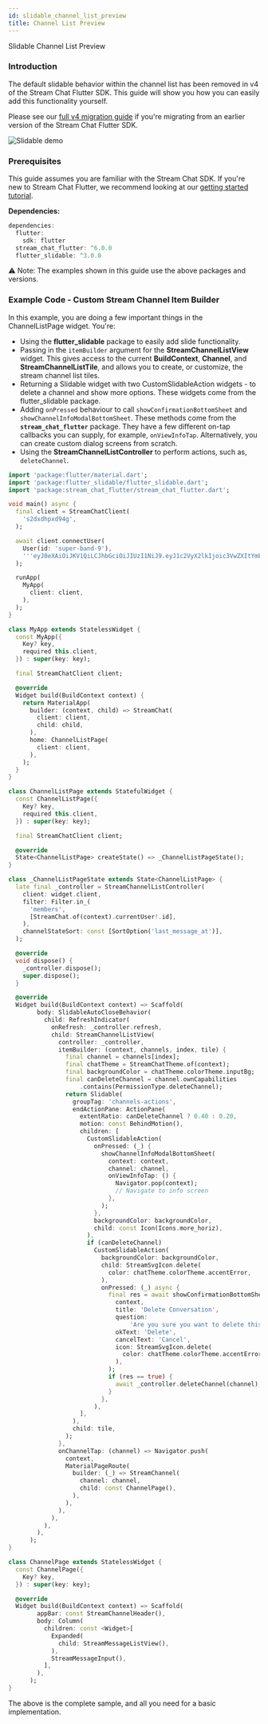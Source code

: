 ```yaml
---
id: slidable_channel_list_preview
title: Channel List Preview
---
```


Slidable Channel List Preview

### Introduction

The default slidable behavior within the channel list has been removed in v4 of the Stream Chat Flutter SDK.
This guide will show you how you can easily add this functionality yourself.

Please see our [full v4 migration guide](../../05-guides/08-migrations/migration_guide_4_0.mdx) if you're migrating from an earlier version of the Stream Chat Flutter SDK.

![Slidable demo](../../assets/slidable_demo.jpg)

### Prerequisites

This guide assumes you are familiar with the Stream Chat SDK.
If you're new to Stream Chat Flutter, we recommend looking at our [getting started tutorial](https://getstream.io/chat/flutter/tutorial/).

**Dependencies:**

```dart
dependencies:
  flutter:
    sdk: flutter
  stream_chat_flutter: ^6.0.0
  flutter_slidable: ^3.0.0
```

⚠️ Note: The examples shown in this guide use the above packages and versions.

### Example Code - Custom Stream Channel Item Builder

In this example, you are doing a few important things in the ChannelListPage widget. You're:

- Using the **flutter_slidable** package to easily add slide functionality.
- Passing in the `itemBuilder` argument for the **StreamChannelListView** widget. This gives access to the current **BuildContext**, **Channel**, and **StreamChannelListTile**, and allows you to create, or customize, the stream channel list tiles.
- Returning a Slidable widget with two CustomSlidableAction widgets - to delete a channel and show more options. These widgets come from the flutter_slidable package.
- Adding `onPressed` behaviour to call `showConfirmationBottomSheet` and `showChannelInfoModalBottomSheet`. These methods come from the **`stream_chat_flutter`** package. They have a few different on-tap callbacks you can supply, for example, `onViewInfoTap`. Alternatively, you can create custom dialog screens from scratch.
- Using the **StreamChannelListController** to perform actions, such as, `deleteChannel`.

```dart
import 'package:flutter/material.dart';
import 'package:flutter_slidable/flutter_slidable.dart';
import 'package:stream_chat_flutter/stream_chat_flutter.dart';

void main() async {
  final client = StreamChatClient(
    's2dxdhpxd94g',
  );

  await client.connectUser(
    User(id: 'super-band-9'),
    '''eyJ0eXAiOiJKV1QiLCJhbGciOiJIUzI1NiJ9.eyJ1c2VyX2lkIjoic3VwZXItYmFuZC05In0.0L6lGoeLwkz0aZRUcpZKsvaXtNEDHBcezVTZ0oPq40A''',
  );

  runApp(
    MyApp(
      client: client,
    ),
  );
}

class MyApp extends StatelessWidget {
  const MyApp({
    Key? key,
    required this.client,
  }) : super(key: key);

  final StreamChatClient client;

  @override
  Widget build(BuildContext context) {
    return MaterialApp(
      builder: (context, child) => StreamChat(
        client: client,
        child: child,
      ),
      home: ChannelListPage(
        client: client,
      ),
    );
  }
}

class ChannelListPage extends StatefulWidget {
  const ChannelListPage({
    Key? key,
    required this.client,
  }) : super(key: key);

  final StreamChatClient client;

  @override
  State<ChannelListPage> createState() => _ChannelListPageState();
}

class _ChannelListPageState extends State<ChannelListPage> {
  late final _controller = StreamChannelListController(
    client: widget.client,
    filter: Filter.in_(
      'members',
      [StreamChat.of(context).currentUser!.id],
    ),
    channelStateSort: const [SortOption('last_message_at')],
  );

  @override
  void dispose() {
    _controller.dispose();
    super.dispose();
  }

  @override
  Widget build(BuildContext context) => Scaffold(
        body: SlidableAutoCloseBehavior(
          child: RefreshIndicator(
            onRefresh: _controller.refresh,
            child: StreamChannelListView(
              controller: _controller,
              itemBuilder: (context, channels, index, tile) {
                final channel = channels[index];
                final chatTheme = StreamChatTheme.of(context);
                final backgroundColor = chatTheme.colorTheme.inputBg;
                final canDeleteChannel = channel.ownCapabilities
                    .contains(PermissionType.deleteChannel);
                return Slidable(
                  groupTag: 'channels-actions',
                  endActionPane: ActionPane(
                    extentRatio: canDeleteChannel ? 0.40 : 0.20,
                    motion: const BehindMotion(),
                    children: [
                      CustomSlidableAction(
                        onPressed: (_) {
                          showChannelInfoModalBottomSheet(
                            context: context,
                            channel: channel,
                            onViewInfoTap: () {
                              Navigator.pop(context);
                              // Navigate to info screen
                            },
                          );
                        },
                        backgroundColor: backgroundColor,
                        child: const Icon(Icons.more_horiz),
                      ),
                      if (canDeleteChannel)
                        CustomSlidableAction(
                          backgroundColor: backgroundColor,
                          child: StreamSvgIcon.delete(
                            color: chatTheme.colorTheme.accentError,
                          ),
                          onPressed: (_) async {
                            final res = await showConfirmationBottomSheet(
                              context,
                              title: 'Delete Conversation',
                              question:
                                  'Are you sure you want to delete this conversation?',
                              okText: 'Delete',
                              cancelText: 'Cancel',
                              icon: StreamSvgIcon.delete(
                                color: chatTheme.colorTheme.accentError,
                              ),
                            );
                            if (res == true) {
                              await _controller.deleteChannel(channel);
                            }
                          },
                        ),
                    ],
                  ),
                  child: tile,
                );
              },
              onChannelTap: (channel) => Navigator.push(
                context,
                MaterialPageRoute(
                  builder: (_) => StreamChannel(
                    channel: channel,
                    child: const ChannelPage(),
                  ),
                ),
              ),
            ),
          ),
        ),
      );
}

class ChannelPage extends StatelessWidget {
  const ChannelPage({
    Key? key,
  }) : super(key: key);

  @override
  Widget build(BuildContext context) => Scaffold(
        appBar: const StreamChannelHeader(),
        body: Column(
          children: const <Widget>[
            Expanded(
              child: StreamMessageListView(),
            ),
            StreamMessageInput(),
          ],
        ),
      );
}
```

The above is the complete sample, and all you need for a basic implementation.
